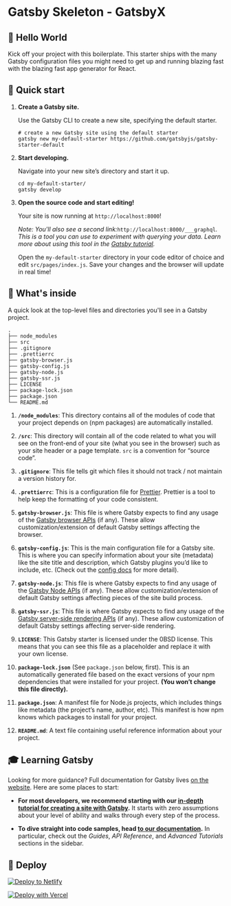 
<SEO title="README" />
<Stack centered={false} gap="20px">
  <Stack centered>
      <h1>Gatsby Skeleton - GatsbyX</h1>
  </Stack>

## 🙌 Hello World

Kick off your project with this boilerplate. This starter ships with the many Gatsby configuration files you might need to get up and running blazing fast with the blazing fast app generator for React.

## 🚀 Quick start

1. **Create a Gatsby site.**

   Use the Gatsby CLI to create a new site, specifying the default starter.

   ```shell
   # create a new Gatsby site using the default starter
   gatsby new my-default-starter https://github.com/gatsbyjs/gatsby-starter-default
   ```

1. **Start developing.**

   Navigate into your new site’s directory and start it up.

   ```shell
   cd my-default-starter/
   gatsby develop
   ```

1. **Open the source code and start editing!**

   Your site is now running at `http://localhost:8000`!

   _Note: You'll also see a second link:_`http://localhost:8000/___graphql`_. This is a tool you can use to experiment with querying your data. Learn more about using this tool in the [Gatsby tutorial](https://www.gatsbyjs.org/tutorial/part-five/#introducing-graphiql)._

   Open the `my-default-starter` directory in your code editor of choice and edit `src/pages/index.js`. Save your changes and the browser will update in real time!

## 🧐 What's inside

A quick look at the top-level files and directories you'll see in a Gatsby project.

    .
    ├── node_modules
    ├── src
    ├── .gitignore
    ├── .prettierrc
    ├── gatsby-browser.js
    ├── gatsby-config.js
    ├── gatsby-node.js
    ├── gatsby-ssr.js
    ├── LICENSE
    ├── package-lock.json
    ├── package.json
    └── README.md

1. **`/node_modules`**: This directory contains all of the modules of code that your project depends on (npm packages) are automatically installed.

2. **`/src`**: This directory will contain all of the code related to what you will see on the front-end of your site (what you see in the browser) such as your site header or a page template. `src` is a convention for “source code”.

3. **`.gitignore`**: This file tells git which files it should not track / not maintain a version history for.

4. **`.prettierrc`**: This is a configuration file for [Prettier](https://prettier.io/). Prettier is a tool to help keep the formatting of your code consistent.

5. **`gatsby-browser.js`**: This file is where Gatsby expects to find any usage of the [Gatsby browser APIs](https://www.gatsbyjs.org/docs/browser-apis/) (if any). These allow customization/extension of default Gatsby settings affecting the browser.

6. **`gatsby-config.js`**: This is the main configuration file for a Gatsby site. This is where you can specify information about your site (metadata) like the site title and description, which Gatsby plugins you’d like to include, etc. (Check out the [config docs](https://www.gatsbyjs.org/docs/gatsby-config/) for more detail).

7. **`gatsby-node.js`**: This file is where Gatsby expects to find any usage of the [Gatsby Node APIs](https://www.gatsbyjs.org/docs/node-apis/) (if any). These allow customization/extension of default Gatsby settings affecting pieces of the site build process.

8. **`gatsby-ssr.js`**: This file is where Gatsby expects to find any usage of the [Gatsby server-side rendering APIs](https://www.gatsbyjs.org/docs/ssr-apis/) (if any). These allow customization of default Gatsby settings affecting server-side rendering.

9. **`LICENSE`**: This Gatsby starter is licensed under the 0BSD license. This means that you can see this file as a placeholder and replace it with your own license.

10. **`package-lock.json`** (See `package.json` below, first). This is an automatically generated file based on the exact versions of your npm dependencies that were installed for your project. **(You won’t change this file directly).**

11. **`package.json`**: A manifest file for Node.js projects, which includes things like metadata (the project’s name, author, etc). This manifest is how npm knows which packages to install for your project.

12. **`README.md`**: A text file containing useful reference information about your project.

## 🎓 Learning Gatsby

Looking for more guidance? Full documentation for Gatsby lives [on the website](https://www.gatsbyjs.org/). Here are some places to start:

- **For most developers, we recommend starting with our [in-depth tutorial for creating a site with Gatsby](https://www.gatsbyjs.org/tutorial/).** It starts with zero assumptions about your level of ability and walks through every step of the process.

- **To dive straight into code samples, head [to our documentation](https://www.gatsbyjs.org/docs/).** In particular, check out the _Guides_, _API Reference_, and _Advanced Tutorials_ sections in the sidebar.

## 💫 Deploy

[![Deploy to Netlify](https://www.netlify.com/img/deploy/button.svg)](https://app.netlify.com/start/deploy?repository=https://github.com/gatsbyjs/gatsby-starter-default)

[![Deploy with Vercel](https://vercel.com/button)](https://vercel.com/import/project?template=https://github.com/gatsbyjs/gatsby-starter-default)

<!-- AUTO-GENERATED-CONTENT:END -->
</Stack>